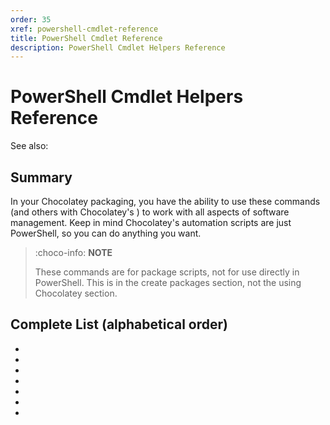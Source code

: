 ```yaml
---
order: 35
xref: powershell-cmdlet-reference
title: PowerShell Cmdlet Reference
description: PowerShell Cmdlet Helpers Reference
---
```


# PowerShell Cmdlet Helpers Reference

See also: <Xref title="PowerShell Functions Reference" value="powershell-reference" />

## Summary

In your Chocolatey packaging, you have the ability to use these commands (and others with Chocolatey's <Xref title="PowerShell Extensions" value="extensions" />) to work with all aspects of software management.
Keep in mind Chocolatey's automation scripts are just PowerShell, so you can do anything you want.

> :choco-info: **NOTE**
>
> These commands are for package scripts, not for use directly in PowerShell. This is in the create packages section, not the using Chocolatey section.

## Complete List (alphabetical order)

 * <Xref title="Get-EnvironmentVariable" value="get-environmentvariable" />
 * <Xref title="Get-EnvironmentVariableNames" value="get-environmentvariablenames" />
 * <Xref title="Install-ChocolateyPath" value="get-environmentvariable" />
 * <Xref title="Set-EnvironmentVariable" value="set-environmentvariable" />
 * <Xref title="Test-ProcessAdminRights" value="test-processadminrights" />
 * <Xref title="Uninstall-ChocolateyPath" value="uninstall-chocolateypath" />
 * <Xref title="Update-SessionEnvironment" value="update-sessionenvironment" />
 